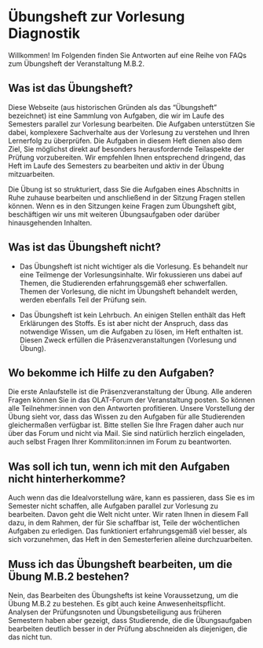 # Übungsheft zur Vorlesung Diagnostik

Willkommen! Im Folgenden finden Sie Antworten auf eine Reihe von FAQs zum Übungsheft der Veranstaltung M.B.2.

## Was ist das Übungsheft?

Diese Webseite (aus historischen Gründen als das "Übungsheft" bezeichnet) ist eine Sammlung von Aufgaben, die wir im Laufe des Semesters parallel zur Vorlesung bearbeiten. Die Aufgaben unterstützen Sie dabei, komplexere Sachverhalte aus der Vorlesung zu verstehen und Ihren Lernerfolg zu überprüfen. Die Aufgaben in diesem Heft dienen also dem Ziel, Sie möglichst direkt auf besonders herausfordernde Teilaspekte der Prüfung vorzubereiten. Wir empfehlen Ihnen entsprechend dringend, das Heft im Laufe des Semesters zu bearbeiten und aktiv in der Übung mitzuarbeiten.

Die Übung ist so strukturiert, dass Sie die Aufgaben eines Abschnitts in Ruhe zuhause bearbeiten und anschließend in der Sitzung Fragen stellen können. Wenn es in den Sitzungen keine Fragen zum Übungsheft gibt, beschäftigen wir uns mit weiteren Übungsaufgaben oder darüber hinausgehenden Inhalten.

## Was ist das Übungsheft nicht?

- Das Übungsheft ist nicht wichtiger als die Vorlesung. Es behandelt nur eine Teilmenge der Vorlesungsinhalte. Wir fokussieren uns dabei auf Themen, die Studierenden erfahrungsgemäß eher schwerfallen. Themen der Vorlesung, die nicht im Übungsheft behandelt werden, werden ebenfalls Teil der Prüfung sein.

- Das Übungsheft ist kein Lehrbuch. An einigen Stellen enthält das Heft Erklärungen des Stoffs. Es ist aber nicht der Anspruch, dass das notwendige Wissen, um die Aufgaben zu lösen, im Heft enthalten ist. Diesen Zweck erfüllen die Präsenzveranstaltungen (Vorlesung und Übung).

## Wo bekomme ich Hilfe zu den Aufgaben?

Die erste Anlaufstelle ist die Präsenzveranstaltung der Übung. Alle anderen Fragen können Sie in das OLAT-Forum der Veranstaltung posten. So können alle Teilnehmer:innen von den Antworten profitieren. Unsere Vorstellung der Übung sieht vor, dass das Wissen zu den Aufgaben für alle Studierenden gleichermaßen verfügbar ist. Bitte stellen Sie Ihre Fragen daher auch nur über das Forum und nicht via Mail. Sie sind natürlich herzlich eingeladen, auch selbst Fragen Ihrer Kommiliton:innen im Forum zu beantworten.

## Was soll ich tun, wenn ich mit den Aufgaben nicht hinterherkomme?

Auch wenn das die Idealvorstellung wäre, kann es passieren, dass Sie es im Semester nicht schaffen, alle Aufgaben parallel zur Vorlesung zu bearbeiten. Davon geht die Welt nicht unter. Wir raten Ihnen in diesem Fall dazu, in dem Rahmen, der für Sie schaffbar ist, Teile der wöchentlichen Aufgaben zu erledigen. Das funktioniert erfahrungsgemäß viel besser, als sich vorzunehmen, das Heft in den Semesterferien alleine durchzuarbeiten.

## Muss ich das Übungsheft bearbeiten, um die Übung M.B.2 bestehen?

Nein, das Bearbeiten des Übungshefts ist keine Voraussetzung, um die Übung M.B.2 zu bestehen. Es gibt auch keine Anwesenheitspflicht. Analysen der Prüfungsnoten und Übungsbeteiligung aus früheren Semestern haben aber gezeigt, dass Studierende, die die Übungsaufgaben bearbeiten deutlich besser in der Prüfung abschneiden als diejenigen, die das nicht tun.